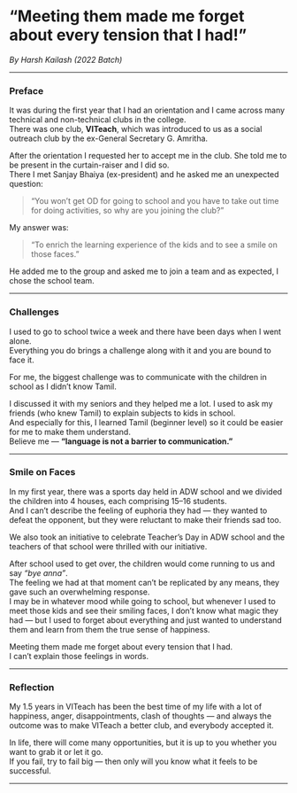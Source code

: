 # “Meeting them made me forget about every tension that I had!”

_By Harsh Kailash (2022 Batch)_

---

### Preface

It was during the first year that I had an orientation and I came across many technical and non-technical clubs in the college.  
There was one club, **VITeach**, which was introduced to us as a social outreach club by the ex-General Secretary G. Amritha.

After the orientation I requested her to accept me in the club. She told me to be present in the curtain-raiser and I did so.  
There I met Sanjay Bhaiya (ex-president) and he asked me an unexpected question:

> “You won’t get OD for going to school and you have to take out time for doing activities, so why are you joining the club?”

My answer was:

> “To enrich the learning experience of the kids and to see a smile on those faces.”

He added me to the group and asked me to join a team and as expected, I chose the school team.

---

### Challenges

I used to go to school twice a week and there have been days when I went alone.  
Everything you do brings a challenge along with it and you are bound to face it.

For me, the biggest challenge was to communicate with the children in school as I didn’t know Tamil.

I discussed it with my seniors and they helped me a lot. I used to ask my friends (who knew Tamil) to explain subjects to kids in school.  
And especially for this, I learned Tamil (beginner level) so it could be easier for me to make them understand.  
Believe me — **“language is not a barrier to communication.”**

---

### Smile on Faces

In my first year, there was a sports day held in ADW school and we divided the children into 4 houses, each comprising 15–16 students.  
And I can’t describe the feeling of euphoria they had — they wanted to defeat the opponent, but they were reluctant to make their friends sad too.

We also took an initiative to celebrate Teacher’s Day in ADW school and the teachers of that school were thrilled with our initiative.

After school used to get over, the children would come running to us and say _“bye anna”_.  
The feeling we had at that moment can’t be replicated by any means, they gave such an overwhelming response.  
I may be in whatever mood while going to school, but whenever I used to meet those kids and see their smiling faces, I don’t know what magic they had — but I used to forget about everything and just wanted to understand them and learn from them the true sense of happiness.

Meeting them made me forget about every tension that I had.  
I can’t explain those feelings in words.

---

### Reflection

My 1.5 years in VITeach has been the best time of my life with a lot of happiness, anger, disappointments, clash of thoughts — and always the outcome was to make VITeach a better club, and everybody accepted it.

In life, there will come many opportunities, but it is up to you whether you want to grab it or let it go.  
If you fail, try to fail big — then only will you know what it feels to be successful.

---
